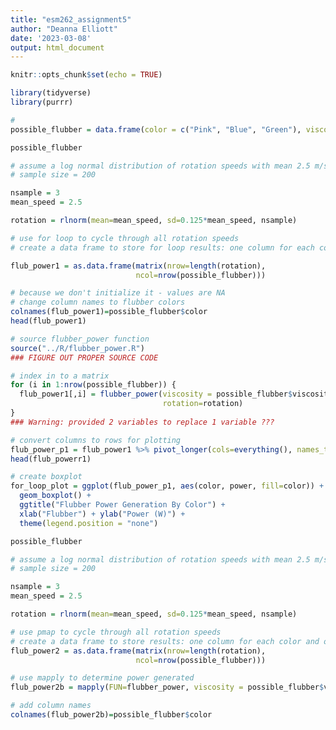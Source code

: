 ```yaml
---
title: "esm262_assignment5"
author: "Deanna Elliott"
date: '2023-03-08'
output: html_document
---
```


```r
knitr::opts_chunk$set(echo = TRUE)

library(tidyverse)
library(purrr)
```

```r

#
possible_flubber = data.frame(color = c("Pink", "Blue", "Green"), viscosity = c(150, 1500, 4000))

```

```r

possible_flubber

# assume a log normal distribution of rotation speeds with mean 2.5 m/s
# sample size = 200

nsample = 3
mean_speed = 2.5

rotation = rlnorm(mean=mean_speed, sd=0.125*mean_speed, nsample)

# use for loop to cycle through all rotation speeds
# create a data frame to store for loop results: one column for each color and one row for each rotation speed

flub_power1 = as.data.frame(matrix(nrow=length(rotation),
                            ncol=nrow(possible_flubber)))

# because we don't initialize it - values are NA
# change column names to flubber colors 
colnames(flub_power1)=possible_flubber$color
head(flub_power1)

# source flubber_power function
source("../R/flubber_power.R")
### FIGURE OUT PROPER SOURCE CODE

# index in to a matrix
for (i in 1:nrow(possible_flubber)) {
  flub_power1[,i] = flubber_power(viscosity = possible_flubber$viscosity[i],
                                  rotation=rotation)
}
### Warning: provided 2 variables to replace 1 variable ???
```

```r

# convert columns to rows for plotting
flub_power_p1 = flub_power1 %>% pivot_longer(cols=everything(), names_to="color", values_to="power")
head(flub_powerr1)

# create boxplot
for_loop_plot = ggplot(flub_power_p1, aes(color, power, fill=color)) + 
  geom_boxplot() +
  ggtitle("Flubber Power Generation By Color") +
  xlab("Flubber") + ylab("Power (W)") +
  theme(legend.position = "none")
```


```r

possible_flubber

# assume a log normal distribution of rotation speeds with mean 2.5 m/s
# sample size = 200

nsample = 3
mean_speed = 2.5

rotation = rlnorm(mean=mean_speed, sd=0.125*mean_speed, nsample)

# use pmap to cycle through all rotation speeds
# create a data frame to store results: one column for each color and one row for each rotation speed
flub_power2 = as.data.frame(matrix(nrow=length(rotation),
                            ncol=nrow(possible_flubber)))

# use mapply to determine power generated
flub_power2b = mapply(FUN=flubber_power, viscosity = possible_flubber$viscosity, MoreArgs = list(rotation=rotation))

# add column names
colnames(flub_power2b)=possible_flubber$color

```


